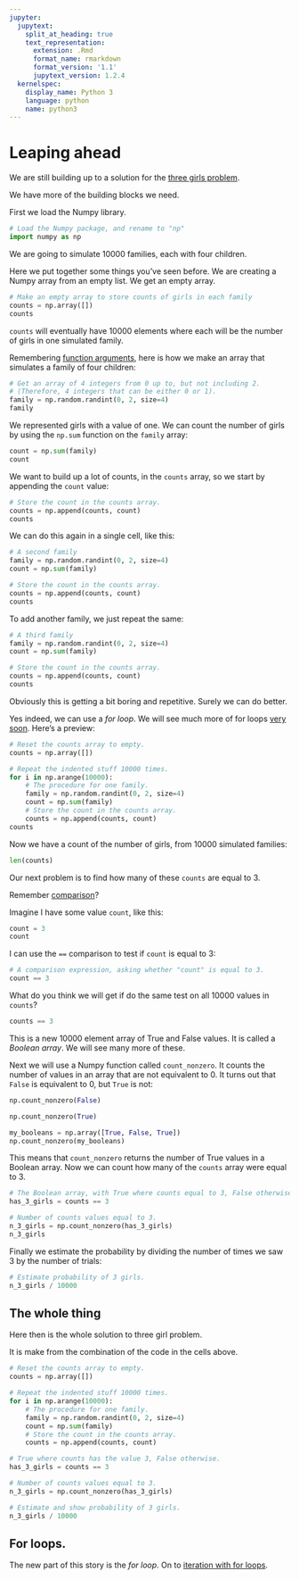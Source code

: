 ```yaml
---
jupyter:
  jupytext:
    split_at_heading: true
    text_representation:
      extension: .Rmd
      format_name: rmarkdown
      format_version: '1.1'
      jupytext_version: 1.2.4
  kernelspec:
    display_name: Python 3
    language: python
    name: python3
---
```


# Leaping ahead

We are still building up to a solution for the [three girls
problem](../code-basics/three_girls).

We have more of the building blocks we need.

First we load the Numpy library.

```python
# Load the Numpy package, and rename to "np"
import numpy as np
```

We are going to simulate 10000 families, each with four children.

Here we put together some things you've seen before.  We are creating a Numpy array from an empty list.  We get an empty array.

```python
# Make an empty array to store counts of girls in each family
counts = np.array([])
counts
```

`counts` will eventually have 10000 elements where each will be the number of girls in one simulated family.

Remembering [function arguments](function_arguments), here is how we make
an array that simulates a family of four children:

```python
# Get an array of 4 integers from 0 up to, but not including 2.
# (Therefore, 4 integers that can be either 0 or 1).
family = np.random.randint(0, 2, size=4)
family
```

We represented girls with a value of one. We can count the number of girls by using the `np.sum` function on the `family` array:

```python
count = np.sum(family)
count
```

We want to build up a lot of counts, in the `counts` array, so we start by appending the `count` value:

```python
# Store the count in the counts array.
counts = np.append(counts, count)
counts
```

We can do this again in a single cell, like this:

```python
# A second family
family = np.random.randint(0, 2, size=4)
count = np.sum(family)

# Store the count in the counts array.
counts = np.append(counts, count)
counts
```

To add another family, we just repeat the same:

```python
# A third family
family = np.random.randint(0, 2, size=4)
count = np.sum(family)

# Store the count in the counts array.
counts = np.append(counts, count)
counts
```

Obviously this is getting a bit boring and repetitive. Surely we can do better.

Yes indeed, we can use a *for loop*.  We will see much more of for loops [very
soon](../arrays-iteration/iteration).  Here's a preview:

```python
# Reset the counts array to empty.
counts = np.array([])

# Repeat the indented stuff 10000 times.
for i in np.arange(10000):
    # The procedure for one family.
    family = np.random.randint(0, 2, size=4)
    count = np.sum(family)
    # Store the count in the counts array.
    counts = np.append(counts, count)
counts
```

Now we have a count of the number of girls, from 10000 simulated families:

```python
len(counts)
```

Our next problem is to find how many of these `counts` are equal to 3.

Remember [comparison](Comparison)?

Imagine I have some value `count`, like this:

```python
count = 3
count
```

I can use the `==` comparison to test if `count` is equal to 3:

```python
# A comparison expression, asking whether "count" is equal to 3.
count == 3
```

What do you think we will get if do the same test on all 10000 values in `counts`?

```python
counts == 3
```

This is a new 10000 element array of True and False values.  It is called a *Boolean array*.  We will see many more of these.

Next we will use a Numpy function called `count_nonzero`.   It counts the number of values in an array that are not equivalent to 0.   It turns out that `False` is equivalent to 0, but `True` is not:

```python
np.count_nonzero(False)
```

```python
np.count_nonzero(True)
```

```python
my_booleans = np.array([True, False, True])
np.count_nonzero(my_booleans)
```

This means that `count_nonzero` returns the number of True values in a Boolean array.  Now we can count how many of the `counts` array were equal to 3.

```python
# The Boolean array, with True where counts equal to 3, False otherwise.
has_3_girls = counts == 3

# Number of counts values equal to 3.
n_3_girls = np.count_nonzero(has_3_girls)
n_3_girls
```

Finally we estimate the probability by dividing the number of times we saw 3 by the number of trials:

```python
# Estimate probability of 3 girls.
n_3_girls / 10000
```

## The whole thing

Here then is the whole solution to three girl problem.

It is make from the combination of the code in the cells above.

```python
# Reset the counts array to empty.
counts = np.array([])

# Repeat the indented stuff 10000 times.
for i in np.arange(10000):
    # The procedure for one family.
    family = np.random.randint(0, 2, size=4)
    count = np.sum(family)
    # Store the count in the counts array.
    counts = np.append(counts, count)

# True where counts has the value 3, False otherwise.
has_3_girls = counts == 3

# Number of counts values equal to 3.
n_3_girls = np.count_nonzero(has_3_girls)

# Estimate and show probability of 3 girls.
n_3_girls / 10000
```

## For loops.

The new part of this story is the *for loop*.  On to [iteration with for
loops](../arrays-iteration/iteration).
